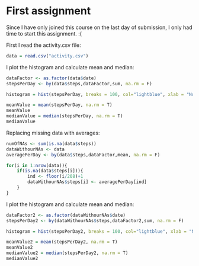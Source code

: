 First assignment
========================================================

Since I have only joined this course on the last day of submission, I only had time to start this assignment. :(

First I read the activity.csv file:

```r
data = read.csv("activity.csv")
```

I plot the histogram and calculate mean and median:

```r
dataFactor <- as.factor(data$date)
stepsPerDay <- by(data$steps,dataFactor,sum, na.rm = F)

histogram = hist(stepsPerDay, breaks = 100, col="lightblue", xlab = "Number of steps taken a day", main = "Histogram of number of steps per day")

meanValue = mean(stepsPerDay, na.rm = T)
meanValue
medianValue = median(stepsPerDay, na.rm = T)
medianValue
```

Replacing missing data with averages:

```r
numOfNAs <- sum(is.na(data$steps))
dataWithourNAs <- data
averagePerDay <- by(data$steps,dataFactor,mean, na.rm = F)

for(i in 1:nrow(data)){
    if(is.na(data$steps[i])){
        ind <- floor(i/208)+1
        dataWithourNAs$steps[i] <- averagePerDay[ind]
    }
}
```

I plot the histogram and calculate mean and median:

```r
dataFactor2 <- as.factor(dataWithourNAs$date)
stepsPerDay2 <- by(dataWithourNAs$steps,dataFactor2,sum, na.rm = F)

histogram = hist(stepsPerDay2, breaks = 100, col="lightblue", xlab = "Number of steps taken a day", main = "Histogram of number of steps per day")

meanValue2 = mean(stepsPerDay2, na.rm = T)
meanValue2
medianValue2 = median(stepsPerDay2, na.rm = T)
medianValue2
```


